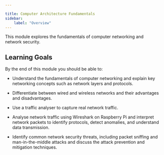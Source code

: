 ```yaml
---

title: Computer Architecture Fundamentals
sidebar:
    label: "Overview"
---
```


This module explores the fundamentals of computer networking and network security.

## Learning Goals

By the end of this module you should be able to:

- Understand the fundamentals of computer networking and explain key networking concepts such as network layers and protocols.

- Differentiate between wired and wireless networks and their advantages and disadvantages.

- Use a traffic analyser to capture real network traffic.

- Analyse network traffic using Wireshark on Raspberry Pi and interpret network packets to identify protocols, detect anomalies, and understand data transmission.

- Identify common network security threats, including packet sniffing and man-in-the-middle attacks and discuss the attack prevention and mitigation techniques.
